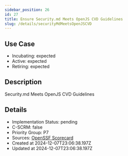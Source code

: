 ```yaml
---
sidebar_position: 26
id: 27
title: Ensure Security.md Meets OpenJS CVD Guidelines
slug: /details/securityMdMeetsOpenJSCVD
---
```


## Use Case
<!-- LEVELS:START -->
- Incubating: expected
- Active: expected
- Retiring: expected
<!-- LEVELS:END -->

<!-- DESCRIPTION:START -->
## Description
Security.md Meets OpenJS CVD Guidelines 
<!-- DESCRIPTION:END -->

<!-- DETAILS:START -->
## Details
- Implementation Status: pending
- C-SCRM: false
- Priority Group: P7
- Sources: [OpenSSF Scorecard](https://github.com/ossf/scorecard/blob/main/docs/checks.md#security-policy)
- Created at 2024-12-07T23:06:38.197Z
- Updated at 2024-12-07T23:06:38.197Z
<!-- DETAILS:END -->
